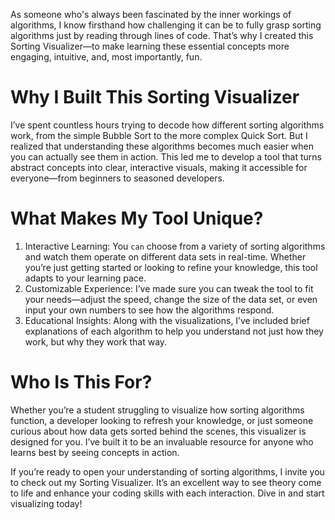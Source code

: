 As someone who's always been fascinated by the inner workings of algorithms, I know firsthand how challenging it can be to fully grasp sorting algorithms just by reading through lines of code. That’s why I created this Sorting Visualizer—to make learning these essential concepts more engaging, intuitive, and, most importantly, fun.

# Why I Built This Sorting Visualizer
I’ve spent countless hours trying to decode how different sorting algorithms work, from the simple Bubble Sort to the more complex Quick Sort. But I realized that understanding these algorithms becomes much easier when you can actually see them in action. This led me to develop a tool that turns abstract concepts into clear, interactive visuals, making it accessible for everyone—from beginners to seasoned developers.

# What Makes My Tool Unique?
1. Interactive Learning: You `can` choose from a variety of sorting algorithms and watch them operate on different data sets in real-time. Whether you’re just getting started or looking to refine your knowledge, this tool adapts to your learning pace.
2. Customizable Experience: I’ve made sure you can tweak the tool to fit your needs—adjust the speed, change the size of the data set, or even input your own numbers to see how the algorithms respond.
3. Educational Insights: Along with the visualizations, I’ve included brief explanations of each algorithm to help you understand not just how they work, but why they work that way.

# Who Is This For?
Whether you’re a student struggling to visualize how sorting algorithms function, a developer looking to refresh your knowledge, or just someone curious about how data gets sorted behind the scenes, this visualizer is designed for you. I’ve built it to be an invaluable resource for anyone who learns best by seeing concepts in action.

If you’re ready to open your understanding of sorting algorithms, I invite you to check out my Sorting Visualizer. It’s an excellent way to see theory come to life and enhance your coding skills with each interaction. Dive in and start visualizing today!

